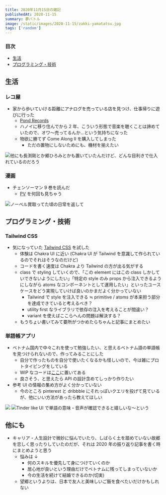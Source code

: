 ```yaml
---
title: 2020年11月15日の雑記
publishedAt: 2020-11-15
summary: 夢バトル
image: /static/images/2020-11-15/zakki-yamatatsu.jpg
tags: ['random']
---
```


### 目次

- [生活](#生活)
- [プログラミング・技術](#プログラミング・技術)

## 生活

### レコ屋

- 家から歩いていける距離にアナログを売っている店を見つけ、仕事帰りに遊びに行った
  - [Pond Records](https://goo.gl/maps/y4KsSiciAaxhiyUB7)
  - ハノイに移り住んでから 2 年、こういう形態で音楽を聴くことは諦めていたので、オワ〜売ってるんか...という気持ちになった
  - 物欲に勝てず Come Along Ⅱ を購入してしまった
    - ただの置物にしないためにも、機材を揃えたい

![他にも長渕剛とか郷ひろみとかも置いていたんだけど、どんな目利きで仕入れているのだろう](/static/images/2020-11-15/zakki-yamatatsu.jpg)

### 漫画

- チェンソーマン 9 巻を読んだ
  - [PV](https://www.youtube.com/watch?v=VPB_J6Egi28) を何回も見ちゃう

![ノーベル賞取ってた頃の日常を返して](/static/images/2020-11-15/zakki-aki.png)

## プログラミング・技術

### Tailwind CSS

- 気になっていた [Tailwind CSS](https://tailwindcss.com/) を試した
  - 体験は Chakra UI に近い (Chakra UI が Tailwind を意識して作られているのでそれはそうなのだけど)
  - コードを書く速度は Chakra より Tailwind の方が出る気がする
  - class で styling していくので、「この element にはこの class しかしていできないようにしたい」「特定の style のみ props から注入できるようにしながら atoms なコンポーネントとして運用したい」といったユースケースをどう実現していけば良いのかまだよく分かっていない
    - Tailwind で style を注入できる ≒ primitive / atoms が本来担う部分を達成できていると考えるべき？
    - utility first なライブラリで依存の注入を考えることが間違い？
    - variant を使えばここらへんの問題は解決する？
  - もうちょい書いてみて要所がつかめたらちゃんと記事にまとめたい

### 単語帳アプリ

- ベトナム国内で中々これを使って勉強したい、と思えるベトナム語の単語帳を見つけられないので、作ってみることにした
  - 自分で作ったものを自分で使いたくなるかも怪しいので、今は雑にプロトタイピングをしている
  - WIP なコードは[ここ](https://github.com/queq1890/tango)に置いてある
  - 良さそう、と思えたら API の設計含めてしっかり作りたい
- 参考 UI の情報の集め方がよく分かっていない
  - 今のところ pinterest と dribbble にそれっぽいクエリを投げて見ているが、他にいい方法があったら教えてほしい

![](/static/images/2020-11-15/zakki-card-1.png)
![Tinder like UI で単語の意味・音声が確認できると嬉しいな〜という](/static/images/2020-11-15/zakki-card-2.png)

## 他にも

- キャリア・人生設計で微妙に悩んでいたり、しばらく土を踏めていない故郷を恋しく思ったりしていたのだが、それは 2020 年の振り返り記事を書く時にまとめようと思う
  - 悩みは ↓
    - 何のスキルを優先して身につけていくのか
    - 居心地が良いという理由だけでベトナムに残ってしまっていないか
    - 今の生活を続けて結婚できるのか(切実)
  - 望郷というよりは、日本で友人と美味しいご飯を食べたいだけかもしれない
